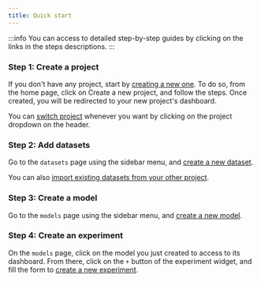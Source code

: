 ```yaml
---
title: Quick start
---
```






:::info
You can access to detailed step-by-step guides by clicking on the links in the steps descriptions.
:::

### Step 1: Create a project

If you don't have any project, start by [creating a new one](../projects/create-a-project). To do so, from the home page, click
on Create a new project, and follow the steps. Once created, you will be redirected to your new project's dashboard.

<VideoPlayer src="/img/quick-start/create-a-project.webm"/>

You can [switch project](../projects/select-a-project) whenever you want by clicking on the project dropdown on the header.

### Step 2: Add datasets

Go to the `datasets` page using the sidebar menu, and [create a new dataset](../datasets/create-a-dataset).

You can also [import existing datasets from your other project](..datasets/import-an-existing-dataset-to-a-project).

### Step 3: Create a model

Go to the `models` page using the sidebar menu, and [create a new model](../models/create-a-model).

### Step 4: Create an experiment

On the `models` page, click on the model you just created to access to its dashboard. From there, click on the `+` button of the experiment widget, and fill the form to [create a new experiment](../models/experiments/create-an-experiment).

